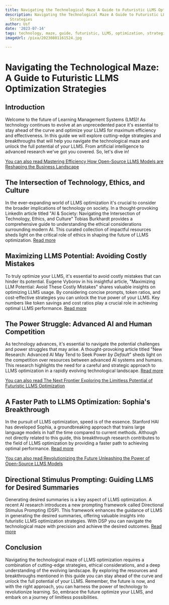 ```yaml
---
title: Navigating the Technological Maze A Guide to Futuristic LLMS Optimization Strategies
description: Navigating the Technological Maze A Guide to Futuristic LLMS Optimization
  Strategies
author: Usf
date: '2023-07-14'
tags: technology, maze, guide, futuristic, LLMS, optimization, strategies
imageUrl: /pixa/20230801161524.jpg

---
```

# Navigating  the Technological Maze: A  Guide to Futuristic LLMS Optimization Strategies

## Introduction

Welcome to the future of Learning Management Systems (LMS)! As  technology continues to evolve at an unprecedented pace it's essential  to stay ahead of the curve and optimize  your LLMS for maximum efficiency  and effectiveness. In this guide we will explore cutting-edge strategies  and breakthroughs that will help you navigate the technological maze and unlock the full potential  of your LLMS. From artificial intelligence to advanced research we've got you covered. So, let's dive in!

[You can also read Mastering Efficiency  How Open-Source LLMS Models are Reshaping the Business Landscape](Mastering%20Efficiency%20How%20Open-Source%20LLMS%20Models%20are%20Reshaping%20the%20Business%20Landscape)


##  The Intersection of Technology, Ethics, and Culture

In the ever-expanding world of LLMS  optimization it's crucial  to consider the broader implications of technology on society. In a thought-provoking LinkedIn article titled "AI &  Society: Navigating the Intersection of Technology, Ethics, and Culture" Tobias Burkhardt  provides a comprehensive guide to understanding the ethical considerations surrounding modern AI. This  curated collection of impactful resources sheds light  on the critical role of  ethics in shaping the future  of LLMS optimization. [Read more](https://www.linkedin.com/pulse/ai-society-navigating-intersection-technology-ethics-tobias-burkhardt)

## Maximizing LLMS Potential: Avoiding Costly Mistakes

To truly optimize your LLMS, it's essential to avoid costly mistakes that can hinder its potential. Eugene Vyborov in his insightful article, "Maximizing LLM  Potential: Avoid These Costly Mistakes" shares valuable insights on optimizing LLMS usage. By considering concise prompts, token ratios, and cost-effective strategies you can unlock the true  power of your LLMS. Key numbers like token savings and cost  ratios play  a crucial  role  in  achieving optimal LLMS performance. [Read more](https://hk.linkedin.com/posts/evyborov_maximizing-llm-potential-avoid-these-costly-activity-7071485959254515712-Kfxo)

## The Power Struggle: Advanced AI and  Human Competition

As  technology advances, it's essential to navigate  the potential challenges and power struggles that may arise. A thought-provoking article titled "New Research: Advanced AI May Tend to Seek Power *by Default*"  sheds light on the competition over resources between advanced AI systems and humans. This research highlights the need for a careful and strategic approach to  LLMS optimization in a rapidly evolving technological landscape. [Read more](https://towardsdatascience.com/new-research-advanced-ai-may-tend-to-seek-power-by-default-fdc9eb0afd87)

[You  can also read The  Next  Frontier Exploring the Limitless Potential of Futuristic LLMS Optimization](The%20Next%20Frontier%20Exploring%20the%20Limitless%20Potential%20of%20Futuristic%20LLMS%20Optimization)


## A Faster Path to LLMS Optimization: Sophia's Breakthrough

In the pursuit of LLMS optimization, speed is of  the essence. Stanford HAI has developed Sophia, a groundbreaking approach that trains large language models in half the time compared to  current  methods. Although not directly related to this guide, this breakthrough research contributes to the field of LLMS optimization  by providing a faster path to achieving optimal  performance. [Read more](https://hai.stanford.edu/news/new-approach-trains-large-language-models-half-time)

[You can also read  Revolutionizing the  Future Unleashing the Power of Open-Source LLMS Models](Revolutionizing%20the%20Future%20Unleashing%20the%20Power%20of%20Open-Source%20LLMS%20Models)


## Directional Stimulus Prompting:  Guiding  LLMS for Desired Summaries

Generating desired summaries  is a  key  aspect of LLMS optimization. A recent AI  research introduces a new prompting framework called Directional Stimulus Prompting (DSP). This framework enhances the guidance of LLMS in generating the desired summaries, offering valuable insights into futuristic LLMS  optimization strategies. With DSP you can navigate the technological maze with precision and achieve the desired outcomes. [Read more](https://www.marktechpost.com/2023/07/20/a-new-ai-research-introduces-directional-stimulus-prompting-dsp-a-new-prompting-framework-to-better-guide-the-llm-in-generating-the-desired-summary/)

## Conclusion

Navigating  the technological maze of LLMS optimization requires a combination of cutting-edge strategies, ethical considerations, and  a deep understanding  of the evolving landscape. By exploring  the resources  and breakthroughs mentioned in this guide you can stay ahead of the curve and  unlock the  full potential of your LLMS.  Remember, the future is now, and with the right approach,  you can harness the power of technology to revolutionize learning. So, embrace the future optimize your LLMS, and embark  on a journey of limitless possibilities.